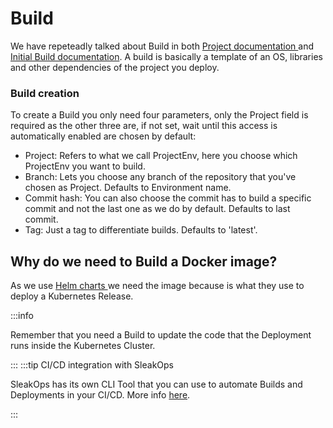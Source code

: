 

# Build

We have repeteadly talked about Build in both [Project documentation ](/project/index.mdx) and [Initial Build documentation](/project/index.mdx). A build is basically a template of an OS, libraries and other dependencies of the project you deploy.

### Build creation

To create a Build you only need four parameters, only the Project field is required as the other three are, if not set, wait until this access is automatically enabled are chosen by default:
- Project: Refers to what we call ProjectEnv, here you choose which ProjectEnv you want to build.
- Branch: Lets you choose any branch of the repository that you've chosen as Project. Defaults to Environment name.
- Commit hash: You can also choose the commit has to build a specific commit and not the last one as we do by default. Defaults to last commit.
- Tag: Just a tag to differentiate builds. Defaults to 'latest'.

## Why do we need to Build a Docker image?

As we use [Helm charts <FiExternalLink/>](https://helm.sh/docs/) we need the image because is what they use to deploy a Kubernetes Release.

:::info

Remember that you need a Build to update the code that the Deployment runs inside the Kubernetes Cluster. 

:::
:::tip CI/CD integration with SleakOps

SleakOps has its own CLI Tool that you can use to automate Builds and Deployments in your CI/CD. More info [here](/cli.mdx).

::: 